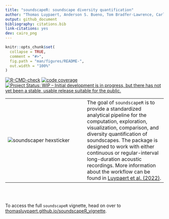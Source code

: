```yaml
---
title: "soundscapeR: soundscape diversity quantification"
author: "Thomas Luypaert, Anderson S. Bueno, Tom Bradfer-Lawrence, Carlos A. Peres, Torbjørn Haugaasen"
output: github_document
bibliography: citations.bib
link-citations: yes 
dev: cairo_png
---
```


<!-- README.md is generated from README.Rmd. Please edit that file -->

```r
knitr::opts_chunk$set(
  collapse = TRUE,
  comment = "#>",
  fig.path = "man/figures/README-",
  out.width = "100%"
)
```

<!-- badges: start -->
[![R-CMD-check](https://github.com/ThomasLuypaert/soundscapeR/actions/workflows/R-CMD-check.yaml/badge.svg)](https://github.com/ThomasLuypaert/soundscapeR/actions/workflows/R-CMD-check.yaml)
[![code coverage](https://codecov.io/gh/ThomasLuypaert/soundscapeR/branch/master/graph/badge.svg)](https://codecov.io/gh/ThomasLuypaert/soundscapeR)
<a href="https://www.repostatus.org/#wip"><img src="https://www.repostatus.org/badges/latest/wip.svg" alt="Project Status: WIP – Initial development is in progress, but there has not yet been a stable, usable release suitable for the public." /></a>
<!-- badges: end -->



|  |  |
|---|---|
|![soundscaper hexsticker](man/figures/soundscaper_hexsticker_2.png) |The goal of `soundscapeR` is to provide a standardized analytical pipeline for the computation, exploration, visualization, comparison, and diversity quantification of soundscapes. The package is designed to work with either continuous or regular-interval long-duration acoustic recordings. More information about the workflow can be found in [Luypaert et al. (2022)](https://besjournals.onlinelibrary.wiley.com/doi/full/10.1111/2041-210X.13924).|
\
\

To access the full `soundscapeR` vignette, head on over to [thomasluypaert.github.io/soundscapeR_vignette](https://thomasluypaert.github.io/soundscapeR_vignette/). 
